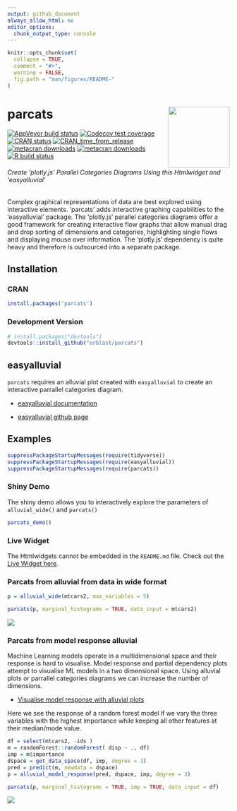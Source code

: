 ```yaml
---
output: github_document
always_allow_html: no
editor_options: 
  chunk_output_type: console
---
```


<!-- README.md is generated from README.Rmd. Please edit that file -->

```r
knitr::opts_chunk$set(
  collapse = TRUE,
  comment = "#>",
  warning = FALSE,
  fig.path = "man/figures/README-"
)
```

# parcats <a href='https://erblast.github.io/parcats/'><img src='man/figures/logo.png' align="right" height="139" /></a>

<!-- badges: start -->
[![AppVeyor build status](https://ci.appveyor.com/api/projects/status/github/erblast/parcats?branch=master&svg=true)](https://ci.appveyor.com/project/erblast/parcats)
[![Codecov test coverage](https://codecov.io/gh/erblast/parcats/branch/master/graph/badge.svg)](https://codecov.io/gh/erblast/parcats?branch=master)
[![CRAN status](https://www.r-pkg.org/badges/version/parcats)](https://CRAN.R-project.org/package=parcats)
[![CRAN_time_from_release](https://www.r-pkg.org/badges/ago/parcats)](https://cran.r-project.org/package=parcats)
[![metacran downloads](https://cranlogs.r-pkg.org/badges/grand-total/parcats)](https://cran.r-project.org/package=parcats)
[![metacran downloads](https://cranlogs.r-pkg.org/badges/parcats)](https://cran.r-project.org/package=parcats)
[![R build status](https://github.com/erblast/parcats/workflows/R-CMD-check/badge.svg)](https://github.com/erblast/parcats/actions)
<!-- badges: end -->

###### Create 'plotly.js' Parallel Categories Diagrams Using this Htmlwidget and 'easyalluvial'  

Complex graphical representations of data are best explored using interactive elements.
  'parcats' adds interactive graphing capabilities to the 'easyalluvial' package.
  The 'plotly.js' parallel categories diagrams offer a good framework for
  creating interactive flow graphs that allow manual drag and drop sorting of dimensions
  and categories, highlighting single flows and displaying mouse over information. The
  'plotly.js' dependency is quite heavy and therefore is outsourced into a separate package.  

## Installation

### CRAN

```r
install.packages('parcats')
```

### Development Version


```r

# install.packages("devtools")
devtools::install_github("erblast/parcats")
```

## easyalluvial

`parcats` requires an alluvial plot created with `easyalluvial` to create an interactive parrallel categories diagram.

- [easyalluvial documentation](https://erblast.github.io/easyalluvial/)

- [easyalluvial github page](https://github.com/erblast/easyalluvial)


## Examples

```r
suppressPackageStartupMessages(require(tidyverse))
suppressPackageStartupMessages(require(easyalluvial))
suppressPackageStartupMessages(require(parcats))
```

### Shiny Demo

The shiny demo allows you to interactively explore the parameters of `alluvial_wide()` and `parcats()`

```r
parcats_demo()
```


### Live Widget

The Htmlwidgets cannot be embedded in the `README.md` file. Check out the [Live Widget here](https://erblast.github.io/parcats/articles/parcats.html).

### Parcats from alluvial from data in wide format

```r
p = alluvial_wide(mtcars2, max_variables = 5)

parcats(p, marginal_histograms = TRUE, data_input = mtcars2)

```

![](https://raw.githubusercontent.com/erblast/parcats/master/man/figures/demo1.gif)

### Parcats from model response alluvial

Machine Learning models operate in a multidimensional space and their response is hard to visualise. Model response and partial dependency plots attempt to visualise ML models in a two dimensional space. Using alluvial plots or parrallel categories diagrams we can increase the number of dimensions.

- [Visualise model response with alluvial plots](https://www.datisticsblog.com/2019/04/visualising-model-response-with-easyalluvial/)

Here we see the response of a random forest model if we vary the three variables with the highest importance while keeping all other features at their median/mode value.


```r
df = select(mtcars2, -ids )
m = randomForest::randomForest( disp ~ ., df)
imp = m$importance
dspace = get_data_space(df, imp, degree = 3)
pred = predict(m, newdata = dspace)
p = alluvial_model_response(pred, dspace, imp, degree = 3)

parcats(p, marginal_histograms = TRUE, imp = TRUE, data_input = df)

```

![](https://raw.githubusercontent.com/erblast/parcats/master/man/figures/demo2.gif)
